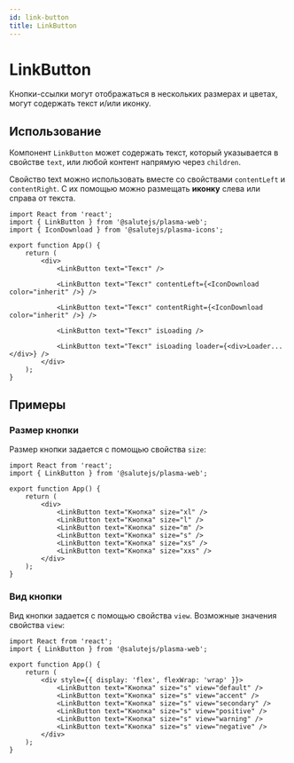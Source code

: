 ```yaml
---
id: link-button
title: LinkButton
---
```



# LinkButton
Кнопки-ссылки могут отображаться в нескольких размерах и цветах, могут содержать текст и/или иконку.

<Description name="LinkButton" />
<PropsTable name="LinkButton" />

## Использование
Компонент `LinkButton` может содержать текст, который указывается в
свойстве `text`, или любой контент напрямую через `children`.

Свойство text можно использовать вместе со свойствами `contentLeft` и `contentRight`.
С их помощью можно размещать **иконку** слева или справа от текста.

```tsx live
import React from 'react';
import { LinkButton } from '@salutejs/plasma-web';
import { IconDownload } from '@salutejs/plasma-icons';

export function App() {
    return (
        <div>
            <LinkButton text="Текст" />

            <LinkButton text="Текст" contentLeft={<IconDownload color="inherit" />} />

            <LinkButton text="Текст" contentRight={<IconDownload color="inherit" />} />

            <LinkButton text="Текст" isLoading />

            <LinkButton text="Текст" isLoading loader={<div>Loader...</div>} />
        </div>
    );
}
```

## Примеры

### Размер кнопки
Размер кнопки задается с помощью свойства `size`:

```tsx live
import React from 'react';
import { LinkButton } from '@salutejs/plasma-web';

export function App() {
    return (
        <div>
            <LinkButton text="Кнопка" size="xl" />
            <LinkButton text="Кнопка" size="l" />
            <LinkButton text="Кнопка" size="m" />
            <LinkButton text="Кнопка" size="s" />
            <LinkButton text="Кнопка" size="xs" />
            <LinkButton text="Кнопка" size="xxs" />
        </div>
    );
}
```

### Вид кнопки
Вид кнопки задается с помощью свойства `view`. Возможные значения свойства `view`:

```tsx live
import React from 'react';
import { LinkButton } from '@salutejs/plasma-web';

export function App() {
    return (
        <div style={{ display: 'flex', flexWrap: 'wrap' }}>
            <LinkButton text="Кнопка" size="s" view="default" />
            <LinkButton text="Кнопка" size="s" view="accent" />
            <LinkButton text="Кнопка" size="s" view="secondary" />
            <LinkButton text="Кнопка" size="s" view="positive" />
            <LinkButton text="Кнопка" size="s" view="warning" />
            <LinkButton text="Кнопка" size="s" view="negative" />
        </div>
    );
}
```
